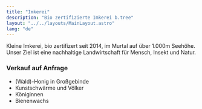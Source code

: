 ```yaml
---
title: "Imkerei"
description: "Bio zertifizierte Imkerei b.tree"
layout: "../../layouts/MainLayout.astro"
lang: "de"
---
```



Kleine Imkerei, bio zertifizert seit 2014, im Murtal auf über 1.000m Seehöhe. Unser Ziel ist eine nachhaltige Landwirtschaft für Mensch, Insekt und Natur.

<section class="hero container max-w-screen-lg mx-auto flex">
  <Picture
    src="/images/bees.jpg"
    class="mx-auto"
    aspectRatio="2:1"
    widths={[200, 400, 600, 800]}
    sizes="(max-width: 100vw) 100vw, 800px"
    alt="Honeybees"
  />
</section>

### Verkauf auf Anfrage

- (Wald)-Honig in Großgebinde
- Kunstschwärme und Völker
- Königinnen
- Bienenwachs

<section class="hero container max-w-screen-lg mx-auto flex">
  <Picture
    src="/images/bee_shield.jpg"
    class="mx-auto"
    aspectRatio="3:2"
    widths={[200, 400, 600, 800]}
    sizes="(max-width: 100vw) 100vw, 800px"
    alt="Contact details"
  />
</section>
